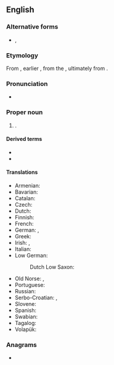 ==English==
{{wikipedia}}

===Alternative forms===
* {{l|en|Suabia}}, {{l|en|Svabia}} {{qualifier|dated}}

===Etymology===
From {{bor|en|la|Suabia|Suābia}}, earlier {{m|la|Suēbia}}, from the {{m|la|Suēbī}}, ultimately from {{der|en|gem-pro|*swēbaz}}.

===Pronunciation===
* {{IPA|en|/ˈsweɪbi.ə/}}

===Proper noun===
{{en-proper noun}}

# {{lb|en|historical}} {{place|en|historic region|c/Germany}}.

====Derived terms====
* {{l|en|Swabian}}
* {{l|en|Swabish}}

====Translations====
{{trans-top|historical region of Germany}}
* Armenian: {{t|hy|Շվաբիա|sc=Armn}}
* Bavarian: {{t|bar|Schwobm}}
* Catalan: {{t|ca|Suàbia|f}}
* Czech: {{t+|cs|Švábsko|n}}
* Dutch: {{t|nl|Zwaben}}
* Finnish: {{t|fi|Schwaben}}
* French: {{t+|fr|Souabe|f}}
* German: {{t+|de|Schwaben|n}}, {{t|de|Schwabenland|n}}
* Greek: {{t+|el|Σουαβία|f}}
* Irish: {{t|ga|an Suáib|f}}, {{t|ga|an Sváib|f}}
* Italian: {{t+|it|Svevia|f}}
* Low German:
*: Dutch Low Saxon: {{t|nds-nl|Swoaben}} {{qualifier|Gronings}}
{{trans-mid}}
* Old Norse: {{t|non|Sváfaland|n}}, {{t|non|Sváfi|m}}
* Portuguese: {{t|pt|Suábia|f}}
* Russian: {{t+|ru|Шва́бия|f}}
* Serbo-Croatian: {{t|sh|Švabija}}, {{t+|sh|Švapska}}
* Slovene: {{t|sl|Švabska|f}}
* Spanish: {{t|es|Suabia|f}}
* Swabian: {{t|swg|Schwobeland}}
* Tagalog: {{t|tl|Suwabya}}
* Volapük: {{t+|vo|Jvabän}}
{{trans-bottom}}

===Anagrams===
* {{anagrams|en|a=aabisw|wasabi}}